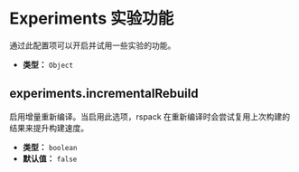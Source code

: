 # Experiments 实验功能

通过此配置项可以开启并试用一些实验的功能。

- **类型：** `Object`

## experiments.incrementalRebuild

启用增量重新编译。当启用此选项，rspack 在重新编译时会尝试复用上次构建的结果来提升构建速度。

- **类型：** `boolean`
- **默认值：** `false`
